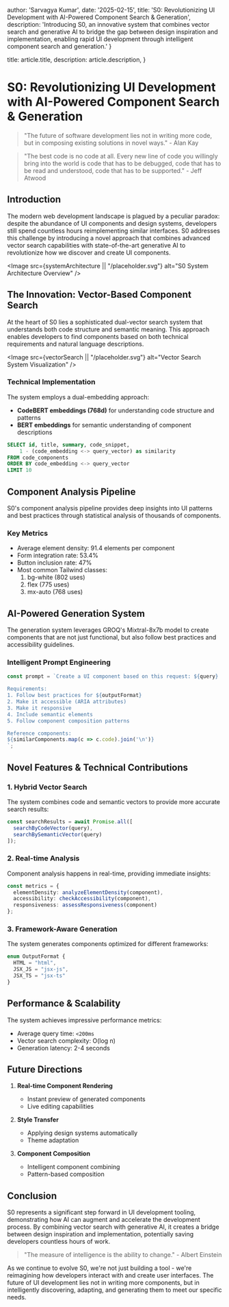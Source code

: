 
  author: 'Sarvagya Kumar',
  date: '2025-02-15',
  title: 'S0: Revolutionizing UI Development with AI-Powered Component Search & Generation',
  description:
    'Introducing S0, an innovative system that combines vector search and generative AI to bridge the gap between design inspiration and implementation, enabling rapid UI development through intelligent component search and generation.'
}

  title: article.title,
  description: article.description,
}


# S0: Revolutionizing UI Development with AI-Powered Component Search & Generation

> "The future of software development lies not in writing more code, but in composing existing solutions in novel ways." - Alan Kay

> "The best code is no code at all. Every new line of code you willingly bring into the world is code that has to be debugged, code that has to be read and understood, code that has to be supported." - Jeff Atwood

## Introduction

The modern web development landscape is plagued by a peculiar paradox: despite the abundance of UI components and design systems, developers still spend countless hours reimplementing similar interfaces. S0 addresses this challenge by introducing a novel approach that combines advanced vector search capabilities with state-of-the-art generative AI to revolutionize how we discover and create UI components.

<Image src={systemArchitecture || "/placeholder.svg"} alt="S0 System Architecture Overview" />

## The Innovation: Vector-Based Component Search

At the heart of S0 lies a sophisticated dual-vector search system that understands both code structure and semantic meaning. This approach enables developers to find components based on both technical requirements and natural language descriptions.

<Image src={vectorSearch || "/placeholder.svg"} alt="Vector Search System Visualization" />

### Technical Implementation

The system employs a dual-embedding approach:
- **CodeBERT embeddings (768d)** for understanding code structure and patterns
- **BERT embeddings** for semantic understanding of component descriptions

```sql
SELECT id, title, summary, code_snippet, 
    1 - (code_embedding <-> query_vector) as similarity
FROM code_components
ORDER BY code_embedding <-> query_vector
LIMIT 10
```

## Component Analysis Pipeline

S0's component analysis pipeline provides deep insights into UI patterns and best practices through statistical analysis of thousands of components.

### Key Metrics
- Average element density: 91.4 elements per component
- Form integration rate: 53.4%
- Button inclusion rate: 47%
- Most common Tailwind classes:
  1. bg-white (802 uses)
  2. flex (775 uses)
  3. mx-auto (768 uses)

## AI-Powered Generation System

The generation system leverages GROQ's Mixtral-8x7b model to create components that are not just functional, but also follow best practices and accessibility guidelines.

### Intelligent Prompt Engineering

```typescript
const prompt = `Create a UI component based on this request: ${query}

Requirements:
1. Follow best practices for ${outputFormat}
2. Make it accessible (ARIA attributes)
3. Make it responsive
4. Include semantic elements
5. Follow component composition patterns

Reference components:
${similarComponents.map(c => c.code).join('\n')}
`;
```

## Novel Features & Technical Contributions

### 1. Hybrid Vector Search
The system combines code and semantic vectors to provide more accurate search results:

```typescript
const searchResults = await Promise.all([
  searchByCodeVector(query),
  searchBySemanticVector(query)
]);
```

### 2. Real-time Analysis
Component analysis happens in real-time, providing immediate insights:

```typescript
const metrics = {
  elementDensity: analyzeElementDensity(component),
  accessibility: checkAccessibility(component),
  responsiveness: assessResponsiveness(component)
};
```

### 3. Framework-Aware Generation
The system generates components optimized for different frameworks:

```typescript
enum OutputFormat {
  HTML = "html",
  JSX_JS = "jsx-js",
  JSX_TS = "jsx-ts"
}
```

## Performance & Scalability

The system achieves impressive performance metrics:
- Average query time: `<200ms`
- Vector search complexity: O(log n)
- Generation latency: 2-4 seconds

## Future Directions

1. **Real-time Component Rendering**
   - Instant preview of generated components
   - Live editing capabilities

2. **Style Transfer**
   - Applying design systems automatically
   - Theme adaptation

3. **Component Composition**
   - Intelligent component combining
   - Pattern-based composition

## Conclusion

S0 represents a significant step forward in UI development tooling, demonstrating how AI can augment and accelerate the development process. By combining vector search with generative AI, it creates a bridge between design inspiration and implementation, potentially saving developers countless hours of work.

> "The measure of intelligence is the ability to change." - Albert Einstein

As we continue to evolve S0, we're not just building a tool - we're reimagining how developers interact with and create user interfaces. The future of UI development lies not in writing more components, but in intelligently discovering, adapting, and generating them to meet our specific needs.